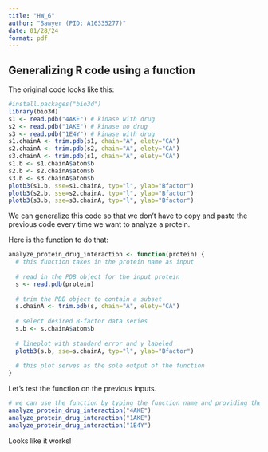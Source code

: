 ```yaml
---
title: "HW_6"
author: "Sawyer (PID: A16335277)"
date: 01/28/24
format: pdf
---
```


## Generalizing R code using a function

The original code looks like this:

```r
#install.packages("bio3d")
library(bio3d)
s1 <- read.pdb("4AKE") # kinase with drug
s2 <- read.pdb("1AKE") # kinase no drug
s3 <- read.pdb("1E4Y") # kinase with drug
s1.chainA <- trim.pdb(s1, chain="A", elety="CA")
s2.chainA <- trim.pdb(s2, chain="A", elety="CA")
s3.chainA <- trim.pdb(s1, chain="A", elety="CA")
s1.b <- s1.chainA$atom$b
s2.b <- s2.chainA$atom$b
s3.b <- s3.chainA$atom$b
plotb3(s1.b, sse=s1.chainA, typ="l", ylab="Bfactor")
plotb3(s2.b, sse=s2.chainA, typ="l", ylab="Bfactor")
plotb3(s3.b, sse=s3.chainA, typ="l", ylab="Bfactor")
```

We can generalize this code so that we don't have to copy and paste the previous code every time we want to analyze a protein.

Here is the function to do that:

```r
analyze_protein_drug_interaction <- function(protein) {
  # this function takes in the protein name as input
  
  # read in the PDB object for the input protein
  s <- read.pdb(protein)
  
  # trim the PDB object to contain a subset
  s.chainA <- trim.pdb(s, chain="A", elety="CA")
  
  # select desired B-factor data series
  s.b <- s.chainA$atom$b
  
  # lineplot with standard error and y labeled
  plotb3(s.b, sse=s.chainA, typ="l", ylab="Bfactor")
  
  # this plot serves as the sole output of the function
}
```

Let's test the function on the previous inputs.

```r
# we can use the function by typing the function name and providing the protein name (text) as an argument
analyze_protein_drug_interaction("4AKE")
analyze_protein_drug_interaction("1AKE")
analyze_protein_drug_interaction("1E4Y")
```

Looks like it works!